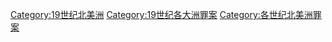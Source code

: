[[Category:19世纪北美洲|Category:19世纪北美洲]]
[[Category:19世纪各大洲罪案|Category:19世纪各大洲罪案]]
[[Category:各世纪北美洲罪案|Category:各世纪北美洲罪案]]